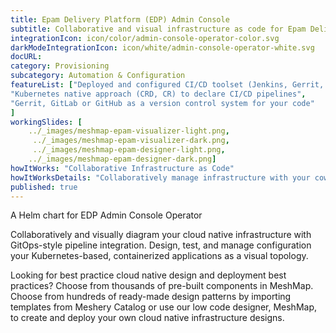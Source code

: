 ```yaml
---
title: Epam Delivery Platform (EDP) Admin Console  
subtitle: Collaborative and visual infrastructure as code for Epam Delivery Platform (EDP) Admin Console
integrationIcon: icon/color/admin-console-operator-color.svg
darkModeIntegrationIcon: icon/white/admin-console-operator-white.svg
docURL: 
category: Provisioning
subcategory: Automation & Configuration
featureList: ["Deployed and configured CI/CD toolset (Jenkins, Gerrit, Nexus, SonarQube)",
"Kubernetes native approach (CRD, CR) to declare CI/CD pipelines",
"Gerrit, GitLab or GitHub as a version control system for your code"
]
workingSlides: [
    ../_images/meshmap-epam-visualizer-light.png,
     ../_images/meshmap-epam-visualizer-dark.png,
     ../_images/meshmap-epam-designer-light.png,
    ../_images/meshmap-epam-designer-dark.png]
howItWorks: "Collaborative Infrastructure as Code"
howItWorksDetails: "Collaboratively manage infrastructure with your coworkers synchronously sharing the same designs."
published: true
---
```

<p>
    A Helm chart for EDP Admin Console Operator
</p>
<p>
    Collaboratively and visually diagram your cloud native infrastructure with GitOps-style pipeline integration. Design, test, and manage configuration your Kubernetes-based, containerized applications as a visual topology.
</p>
<p>
    Looking for best practice cloud native design and deployment best practices? Choose from thousands of pre-built components in MeshMap. Choose from hundreds of ready-made design patterns by importing templates from Meshery Catalog or use our low code designer, MeshMap, to create and deploy your own cloud native infrastructure designs.
</p>